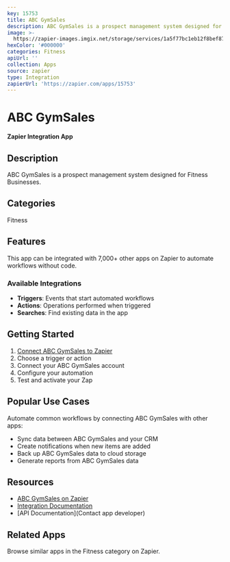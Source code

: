 ```yaml
---
key: 15753
title: ABC GymSales
description: ABC GymSales is a prospect management system designed for Fitness Businesses.
image: >-
  https://zapier-images.imgix.net/storage/services/1a5f77bc1eb12f8bef8718d29dabc1ac.png?auto=format%2Ccompress&ixlib=python-3.0.0&q=50
hexColor: '#000000'
categories: Fitness
apiUrl: ''
collection: Apps
source: zapier
type: Integration
zapierUrl: 'https://zapier.com/apps/15753'
---
```

# ABC GymSales

**Zapier Integration App**

## Description

ABC GymSales is a prospect management system designed for Fitness Businesses.

## Categories

Fitness

## Features

This app can be integrated with 7,000+ other apps on Zapier to automate workflows without code.

### Available Integrations

- **Triggers**: Events that start automated workflows
- **Actions**: Operations performed when triggered
- **Searches**: Find existing data in the app

## Getting Started

1. [Connect ABC GymSales to Zapier](https://zapier.com/apps/15753)
2. Choose a trigger or action
3. Connect your ABC GymSales account
4. Configure your automation
5. Test and activate your Zap

## Popular Use Cases

Automate common workflows by connecting ABC GymSales with other apps:

- Sync data between ABC GymSales and your CRM
- Create notifications when new items are added
- Back up ABC GymSales data to cloud storage
- Generate reports from ABC GymSales data

## Resources

- [ABC GymSales on Zapier](https://zapier.com/apps/15753)
- [Integration Documentation](https://zapier.com/apps/15753/integrations)
- [API Documentation](Contact app developer)

## Related Apps

Browse similar apps in the Fitness category on Zapier.
